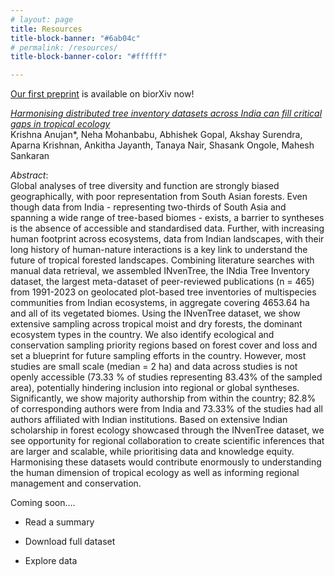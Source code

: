 ```yaml
---
# layout: page
title: Resources
title-block-banner: "#6ab04c"
# permalink: /resources/
title-block-banner-color: "#ffffff"

---
```


[Our first preprint](https://www.biorxiv.org/content/10.1101/2024.05.18.594774v1) is available on biorXiv now!

[*Harmonising distributed tree inventory datasets across India can fill critical gaps in tropical ecology*]((https://www.biorxiv.org/content/10.1101/2024.05.18.594774v1))  
Krishna Anujan*, Neha Mohanbabu, Abhishek Gopal, Akshay Surendra, Aparna Krishnan, Ankitha Jayanth, Tanaya Nair, Shasank Ongole, Mahesh Sankaran  

*Abstract*:  
Global analyses of tree diversity and function are strongly biased geographically, with poor representation from South Asian forests. Even though data from India - representing two-thirds of South Asia and spanning a wide range of tree-based biomes - exists, a barrier to syntheses is the absence of accessible and standardised data. Further, with increasing human footprint across ecosystems, data from Indian landscapes, with their long history of human-nature interactions is a key link to understand the future of tropical forested landscapes. Combining literature searches with manual data retrieval, we assembled INvenTree, the INdia Tree Inventory dataset, the largest meta-dataset of peer-reviewed publications (n = 465) from 1991-2023 on geolocated plot-based tree inventories of multispecies communities from Indian ecosystems, in aggregate covering 4653.64 ha and all of its vegetated biomes. Using the INvenTree dataset, we show extensive sampling across tropical moist and dry forests, the dominant ecosystem types in the country. We also identify ecological and conservation sampling priority regions based on forest cover and loss and set a blueprint for future sampling efforts in the country. However, most studies are small scale (median = 2 ha) and data across studies is not openly accessible (73.33 % of studies representing 83.43% of the sampled area), potentially hindering inclusion into regional or global syntheses. Significantly, we show majority authorship from within the country; 82.8% of corresponding authors were from India and 73.33% of the studies had all authors affiliated with Indian institutions. Based on extensive Indian scholarship in forest ecology showcased through the INvenTree dataset, we see opportunity for regional collaboration to create scientific inferences that are larger and scalable, while prioritising data and knowledge equity. Harmonising these datasets would contribute enormously to understanding the human dimension of tropical ecology as well as informing regional management and conservation.

Coming soon.... 

- Read a summary

- Download full dataset

- Explore data

